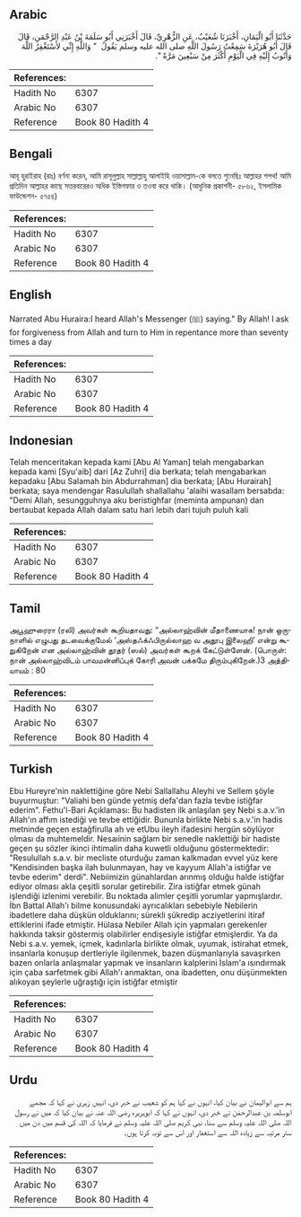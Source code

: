 ## Arabic


<div dir="rtl" lang="ar" style={{fontSize:'larger',backgroundColor:'#f8f9fa',padding:20}}>
حَدَّثَنَا أَبُو الْيَمَانِ، أَخْبَرَنَا شُعَيْبٌ، عَنِ الزُّهْرِيِّ، قَالَ أَخْبَرَنِي أَبُو سَلَمَةَ بْنُ عَبْدِ الرَّحْمَنِ، قَالَ قَالَ أَبُو هُرَيْرَةَ سَمِعْتُ رَسُولَ اللَّهِ صلى الله عليه وسلم يَقُولُ ‏ "‏ وَاللَّهِ إِنِّي لأَسْتَغْفِرُ اللَّهَ وَأَتُوبُ إِلَيْهِ فِي الْيَوْمِ أَكْثَرَ مِنْ سَبْعِينَ مَرَّةً ‏"‏‏.‏
</div>
<div style={{backgroundColor:'#f8f9fa',padding:20, marginBottom: 10}}><table> <thead> <tr> <th>References:</th> <th></th> </tr> </thead> <tbody><tr><td>Hadith No</td><td>6307</td></tr><tr><td>Arabic No</td><td>6307</td></tr><tr><td>Reference</td><td>Book 80 Hadith 4</td></tr></tbody></table></div>

## Bengali


<div dir="ltr" lang="bn" style={{fontSize:'larger',backgroundColor:'#f8f9fa',padding:20}}>
আবূ হুরাইরাহ (রাঃ) বর্ণনা করেন, আমি রাসূলুল্লাহ সাল্লাল্লাহু আলাইহি ওয়াসাল্লাম-কে বলতে শুনেছিঃ আল্লাহর শপথ! আমি প্রতিদিন আল্লাহর কাছে সত্তরবারেরও অধিক ইস্তিগফার ও তওবা করে থাকি। (আধুনিক প্রকাশনী- ৫৮৬২, ইসলামিক ফাউন্ডেশন- ৫৭৫৪)
</div>
<div style={{backgroundColor:'#f8f9fa',padding:20, marginBottom: 10}}><table> <thead> <tr> <th>References:</th> <th></th> </tr> </thead> <tbody><tr><td>Hadith No</td><td>6307</td></tr><tr><td>Arabic No</td><td>6307</td></tr><tr><td>Reference</td><td>Book 80 Hadith 4</td></tr></tbody></table></div>

## English


<div dir="ltr" lang="en" style={{fontSize:'larger',backgroundColor:'#f8f9fa',padding:20}}>
Narrated Abu Huraira:I heard Allah's Messenger (ﷺ) saying." By Allah! I ask for forgiveness from Allah and turn to Him in repentance more than seventy times a day
</div>
<div style={{backgroundColor:'#f8f9fa',padding:20, marginBottom: 10}}><table> <thead> <tr> <th>References:</th> <th></th> </tr> </thead> <tbody><tr><td>Hadith No</td><td>6307</td></tr><tr><td>Arabic No</td><td>6307</td></tr><tr><td>Reference</td><td>Book 80 Hadith 4</td></tr></tbody></table></div>

## Indonesian


<div dir="ltr" lang="id" style={{fontSize:'larger',backgroundColor:'#f8f9fa',padding:20}}>
Telah menceritakan kepada kami [Abu Al Yaman] telah mengabarkan kepada kami [Syu'aib] dari [Az Zuhri] dia berkata; telah mengabarkan kepadaku [Abu Salamah bin Abdurrahman] dia berkata; [Abu Hurairah] berkata; saya mendengar Rasulullah shallallahu 'alaihi wasallam bersabda: "Demi Allah, sesungguhnya aku beristighfar (meminta ampunan) dan bertaubat kepada Allah dalam satu hari lebih dari tujuh puluh kali
</div>
<div style={{backgroundColor:'#f8f9fa',padding:20, marginBottom: 10}}><table> <thead> <tr> <th>References:</th> <th></th> </tr> </thead> <tbody><tr><td>Hadith No</td><td>6307</td></tr><tr><td>Arabic No</td><td>6307</td></tr><tr><td>Reference</td><td>Book 80 Hadith 4</td></tr></tbody></table></div>

## Tamil


<div dir="ltr" lang="ta" style={{fontSize:'larger',backgroundColor:'#f8f9fa',padding:20}}>
அபூஹுரைரா (ரலி) அவர்கள் கூறியதாவது: “அல்லாஹ்வின் மீதாணையாக! நான் ஒருநாளில் எழுபது தடவைக்குமேல் ‘அஸ்தஃக்ஃபிருல்லாஹ வ அதூபு இலைஹி’ என்று கூறுகிறேன் என அல்லாஹ்வின் தூதர் (ஸல்) அவர்கள் கூறக் கேட்டுள்ளேன். (பொருள்: நான் அல்லாஹ்விடம் பாவமன்னிப்புக் கோரி அவன் பக்கமே திரும்புகிறேன்.)3 அத்தியாயம் : 80
</div>
<div style={{backgroundColor:'#f8f9fa',padding:20, marginBottom: 10}}><table> <thead> <tr> <th>References:</th> <th></th> </tr> </thead> <tbody><tr><td>Hadith No</td><td>6307</td></tr><tr><td>Arabic No</td><td>6307</td></tr><tr><td>Reference</td><td>Book 80 Hadith 4</td></tr></tbody></table></div>

## Turkish


<div dir="ltr" lang="tr" style={{fontSize:'larger',backgroundColor:'#f8f9fa',padding:20}}>
Ebu Hureyre'nin naklettiğine göre Nebi Sallallahu Aleyhi ve Sellem şöyle buyurmuştur: "Valiahi ben günde yetmiş defa'dan fazla tevbe istiğfar ederim". Fethu'l-Bari Açıklaması: Bu hadisten ilk anlaşılan şey Nebi s.a.v.'in Allah'ın affım istediği ve tevbe ettiğidir. Bununla birlikte Nebi s.a.v.'in hadis metninde geçen estağfirulla ah ve etUbu ileyh ifadesini hergün söylüyor olması da muhtemeldir. Nesaıinin sağlam bir senedIe naklettiği bir hadiste geçen şu sözler ikinci ihtimalin daha kuwetli olduğunu göstermektedir: "Resulullah s.a.v. bir mecliste oturduğu zaman kalkmadan evvel yüz kere "Kendisinden başka ilah bulunmayan, hay ve kayyum Allah'a istiğfar ve tevbe ederim" derdi". Nebiimizin günahlardan arınmış olduğu halde istiğfar ediyor olması akla çeşitli sorular getirebilir. Zira istiğfar etmek günah işlendiği izlenimi verebilir. Bu noktada alimler çeşitli yorumlar yapmışlardır. İbn Battal Allah'ı bilme konusundaki ayrıcalıkları sebebiyle Nebilerin ibadetlere daha düşkün olduklarını; sürekli şükredip acziyetlerini itiraf ettiklerini ifade etmiştir. Hülasa Nebiler Allah için yapmaları gerekenler hakkında taksir göstermiş olabilirler endişesiyle istiğfar etmişlerdir. Ya da Nebi s.a.v. yemek, içmek, kadınlarla birlikte olmak, uyumak, istirahat etmek, insanlarla konuşup dertleriyle ilgilenmek, bazen düşmanlarıyla savaşırken bazen onlarla anlaşmalar yapmak ve insanların kalplerini İslam'a ısındırmak için çaba sarfetmek gibi Allah'ı anmaktan, ona ibadetten, onu düşünmekten alıkoyan şeylerle uğraştığı için istiğfar etmiştir
</div>
<div style={{backgroundColor:'#f8f9fa',padding:20, marginBottom: 10}}><table> <thead> <tr> <th>References:</th> <th></th> </tr> </thead> <tbody><tr><td>Hadith No</td><td>6307</td></tr><tr><td>Arabic No</td><td>6307</td></tr><tr><td>Reference</td><td>Book 80 Hadith 4</td></tr></tbody></table></div>

## Urdu


<div dir="rtl" lang="ur" style={{fontSize:'larger',backgroundColor:'#f8f9fa',padding:20}}>
ہم سے ابوالیمان نے بیان کیا، انہوں نے کہا ہم کو شعیب نے خبر دی، انہیں زہری نے کہا کہ مجھے ابوسلمہ بن عبدالرحمٰن نے خبر دی، انہوں نے کہا کہ ابوہریرہ رضی اللہ عنہ نے بیان کیا کہ میں نے رسول اللہ صلی اللہ علیہ وسلم سے سنا، نبی کریم صلی اللہ علیہ وسلم نے فرمایا کہ اللہ کی قسم میں دن میں ستر مرتبہ سے زیادہ اللہ سے استغفار اور اس سے توبہ کرتا ہوں۔
</div>
<div style={{backgroundColor:'#f8f9fa',padding:20, marginBottom: 10}}><table> <thead> <tr> <th>References:</th> <th></th> </tr> </thead> <tbody><tr><td>Hadith No</td><td>6307</td></tr><tr><td>Arabic No</td><td>6307</td></tr><tr><td>Reference</td><td>Book 80 Hadith 4</td></tr></tbody></table></div>